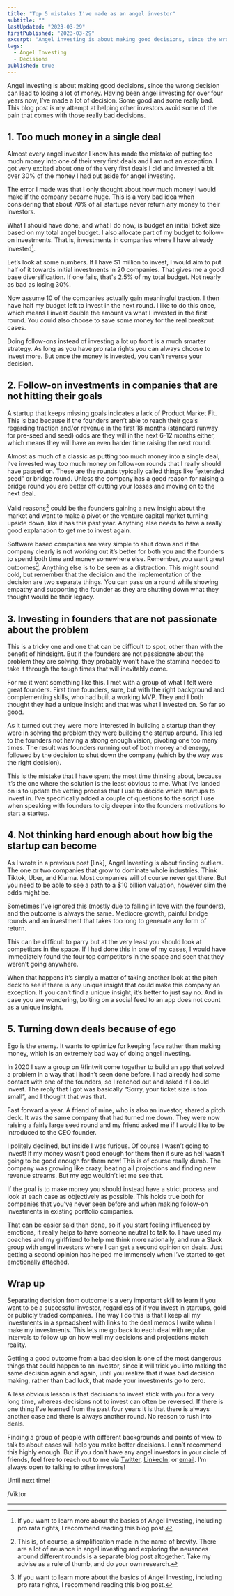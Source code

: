 ```yaml
---
title: "Top 5 mistakes I've made as an angel investor"
subtitle: ""
lastUpdated: "2023-03-29"
firstPublished: "2023-03-29"
excerpt: "Angel investing is about making good decisions, since the wrong decision can lead to losing a lot of money. Having been angel investing for over four years now, I’ve made quite a few mistakes."
tags:
  - Angel Investing
  - Decisions
published: true
---
```



Angel investing is about making good decisions, since the wrong decision can lead to losing a lot of money. Having been angel investing for over four years now, I’ve made a lot of decision. Some good and some really bad. This blog post is my attempt at helping other investors avoid some of the pain that comes with those really bad decisions.

## 1. Too much money in a single deal
Almost every angel investor I know has made the mistake of putting too much money into one of their very first deals and I am not an exception. I got very excited about one of the very first deals I did and invested a bit over 30% of the money I had put aside for angel investing.

The error I made was that I only thought about how much money I would make if the company became huge. This is a very bad idea when considering that about 70% of all startups never return any money to their investors.

What I should have done, and what I do now, is budget an initial ticket size based on my total angel budget. I also allocate part of my budget to follow-on investments. That is, investments in companies where I have already invested[^1].

Let’s look at some numbers. If I have $1 million to invest, I would aim to put half of it towards initial investments in 20 companies. That gives me a good base diversification. If one fails, that's 2.5% of my total budget. Not nearly as bad as losing 30%.


Now assume 10 of the companies actually gain meaningful traction. I then have half my budget left to invest in the next round. I like to do this once, which means I invest double the amount vs what I invested in the first round. You could also choose to save some money for the real breakout cases.

Doing follow-ons instead of investing a lot up front is a much smarter strategy. As long as you have pro rata rights you can always choose to invest more. But once the money is invested, you can’t reverse your decision.

## 2. Follow-on investments in companies that are not hitting their goals

A startup that keeps missing goals indicates a lack of Product Market Fit. This is bad because if the founders aren’t able to reach their goals regarding traction and/or revenue in the first 18 months (standard runway for pre-seed and seed) odds are they will in the next 6-12 months either, which means they will have an even harder time raising the next round.

Almost as much of a classic as putting too much money into a single deal, I’ve invested way too much money on follow-on rounds that I really should have passed on. These are the rounds typically called things like “extended seed” or bridge round. Unless the company has a good reason for raising a bridge round you are better off cutting your losses and moving on to the next deal.

Valid reasons[^2] could be the founders gaining a new insight about the market and want to make a pivot or the venture capital market turning upside down, like it has this past year. Anything else needs to have a really good explanation to get me to invest again.

Software based companies are very simple to shut down and if the company clearly is not working out it’s better for both you and the founders to spend both time and money somewhere else. Remember, you want great outcomes[^1]. Anything else is to be seen as a distraction. This might sound cold, but remember that the decision and the implementation of the decision are two separate things. You can pass on a round while showing empathy and supporting the founder as they are shutting down what they thought would be their legacy.

## 3. Investing in founders that are not passionate about the problem

This is a tricky one and one that can be difficult to spot, other than with the benefit of hindsight. But if the founders are not passionate about the problem they are solving, they probably won’t have the stamina needed to take it through the tough times that will inevitably come.

For me it went something like this. I met with a group of what I felt were great founders. First time founders, sure, but with the right background and complementing skills, who had built a working MVP. They and I both thought they had a unique insight and that was what I invested on. So far so good.

As it turned out they were more interested in building a startup than they were in solving the problem they were building the startup around. This led to the founders not having a strong enough vision, pivoting one too many times. The result was founders running out of both money and energy, followed by the decision to shut down the company (which by the way was the right decision).

This is the mistake that I have spent the most time thinking about, because it’s the one where the solution is the least obvious to me. What I’ve landed on is to update the vetting process that I use to decide which startups to invest in. I’ve specifically added a couple of questions to the script I use when speaking with founders to dig deeper into the founders motivations to start a startup.

## 4. Not thinking hard enough about how big the startup can become

As I wrote in a previous post [link], Angel Investing is about finding outliers. The one or two companies that grow to dominate whole industries. Think Tiktok, Uber, and Klarna. Most companies will of course never get there. But you need to be able to see a path to a $10 billion valuation, however slim the odds might be.

Sometimes I’ve ignored this (mostly due to falling in love with the founders), and the outcome is always the same. Mediocre growth, painful bridge rounds and an investment that takes too long to generate any form of return.

This can be difficult to parry but at the very least you should look at competitors in the space. If I had done this in one of my cases, I would have immediately found the four top competitors in the space and seen that they weren’t going anywhere.

When that happens it’s simply a matter of taking another look at the pitch deck to see if there is any unique insight that could make this company an exception. If you can’t find a unique insight, it’s better to just say no. And in case you are wondering, bolting on a social feed to an app does not count as a unique insight.

## 5. Turning down deals because of ego

Ego is the enemy. It wants to optimize for keeping face rather than making money, which is an extremely bad way of doing angel investing.

In 2020 I saw a group on #fintwit come together to build an app that solved a problem in a way that I hadn’t seen done before. I had already had some contact with one of the founders, so I reached out and asked if I could invest. The reply that I got was basically “Sorry, your ticket size is too small”, and I thought that was that.

Fast forward a year. A friend of mine, who is also an investor, shared a pitch deck. It was the same company that had turned me down. They were now raising a fairly large seed round and my friend asked me if I would like to be introduced to the CEO founder.

I politely declined, but inside I was furious. Of course I wasn’t going to invest! If my money wasn’t good enough for them then it sure as hell wasn’t going to be good enough for them now! This is of course really dumb. The company was growing like crazy, beating all projections and finding new revenue streams. But my ego wouldn’t let me see that.

If the goal is to make money you should instead have a strict process and look at each case as objectively as possible. This holds true both for companies that you’ve never seen before and when making follow-on investments in existing portfolio companies.

That can be easier said than done, so if you start feeling influenced by emotions, it really helps to have someone neutral to talk to. I have used my coaches and my girlfriend to help me think more rationally, and run a Slack group with angel investors where I can get a second opinion on deals. Just getting a second opinion has helped me immensely when I’ve started to get emotionally attached.

## Wrap up

Separating decision from outcome is a very important skill to learn if you want to be a successful investor, regardless of if you invest in startups, gold or publicly traded companies. The way I do this is that I keep all my investments in a spreadsheet with links to the deal memos I write when I make my investments. This lets me go back to each deal with regular intervals to follow up on how well my decisions and projections match reality.

Getting a good outcome from a bad decision is one of the most dangerous things that could happen to an investor, since it will trick you into making the same decision again and again, until you realize that it was bad decision making, rather than bad luck, that made your investments go to zero.

A less obvious lesson is that decisions to invest stick with you for a very long time, whereas decisions not to invest can often be reversed. If there is one thing I’ve learned from the past four years it is that there is always another case and there is always another round. No reason to rush into deals.

Finding a group of people with different backgrounds and points of view to talk to about cases will help you make better decisions. I can’t recommend this highly enough. But if you don’t have any angel investors in your circle of friends, feel free to reach out to me via [Twitter](https://twitter.com/Qw4z1), [LinkedIn](https://www.linkedin.com/in/viktornyblom/), or [email](mailto:viktor@nyblom.io). I’m always open to talking to other investors!

Until next time!

/Viktor

---

[^1]: If you want to learn more about the basics of Angel Investing, including pro rata rights, I recommend reading <Link href="/blog/angel_investing_for_fun_and_profit">this blog post</Link>.

[^2]: This is, of course, a simplification made in the name of brevity. There are a lot of neuance in angel investing and exploring the neuances around different rounds is a separate blog post altogether. Take my advise as a rule of thumb, and do your own research.
